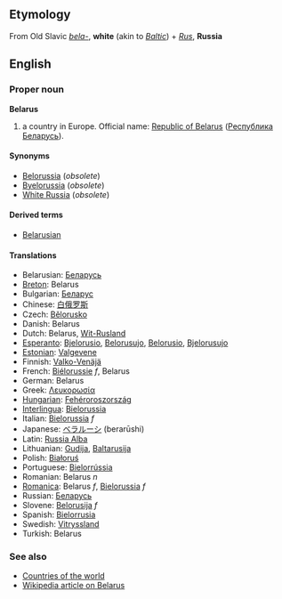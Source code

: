 ==Etymology==
From Old Slavic ''[[bela-]]'', '''white''' (akin to ''[[Baltic]]'') + ''[[Rus]]'', '''Russia'''

==English==

===Proper noun===
'''Belarus'''

# a country in Europe. Official name: [[Republic of Belarus]] ([[Республика Беларусь]]).

====Synonyms====
*[[Belorussia]] (''obsolete'')
*[[Byelorussia]] (''obsolete'')
*[[White Russia]] (''obsolete'')

====Derived terms====
*[[Belarusian]]

====Translations====
*Belarusian: [[Беларусь]]
*[[Breton]]: Belarus
*Bulgarian: [[Беларус]]
*Chinese: [[白俄罗斯]]
*Czech: [[Bělorusko]]
*Danish: Belarus
*Dutch: Belarus, [[Wit-Rusland]]
*[[Esperanto]]: [[Bjelorusio]], [[Belorusujo]], [[Belorusio]], [[Bjelorusujo]]
*[[Estonian]]: [[Valgevene]]
*Finnish: [[Valko-Venäjä]]
*French: [[Biélorussie]] ''f'', Belarus
*German: Belarus
*Greek: [[Λευκορωσία]]
*[[Hungarian]]: [[Fehéroroszország]]
*[[Interlingua]]: [[Bielorussia]]
*Italian: [[Bielorussia]] ''f''
*Japanese: [[ベラルーシ]] (berarūshi)
*Latin: [[Russia Alba]]
*Lithuanian: [[Gudija]], [[Baltarusija]]
*Polish: [[Białoruś]]
*Portuguese: [[Bielorrússia]]
*Romanian: Belarus ''n''
*[[Romanica]]: Belarus ''f'', [[Bielorussia]] ''f''
*Russian: [[Беларусь]]
*Slovene: [[Belorusija]] ''f''
*Spanish: [[Bielorrusia]]
*Swedish: [[Vitryssland]]
*Turkish: Belarus

===See also===
*[[Countries of the world]]
*[[w:en:Belarus|Wikipedia article on Belarus]]